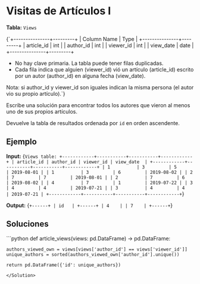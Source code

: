 # Visitas de Artículos I

**Tabla:** `Views`

<TerminalOutput>
{`+---------------+---------+
| Column Name   | Type    |
+---------------+---------+
| article_id    | int     |
| author_id     | int     |
| viewer_id     | int     |
| view_date     | date    |
+---------------+---------+

- No hay clave primaria. La tabla puede tener filas duplicadas.
- Cada fila indica que alguien (viewer_id) vió un artículo (article_id)
    escrito por un autor (author_id) en alguna fecha (view_date).

Nota: si author_id y viewer_id son iguales indican la misma persona 
        (el autor vio su propio artículo).`}
</TerminalOutput>

Escribe una solución para encontrar todos los autores que vieron al menos uno de sus propios artículos.

Devuelve la tabla de resultados ordenada por `id` en orden ascendente.

## Ejemplo

**Input:** 
<TerminalOutput>
{`Views table:
+------------+-----------+-----------+------------+
| article_id | author_id | viewer_id | view_date  |
+------------+-----------+-----------+------------+
| 1          | 3         | 5         | 2019-08-01 |
| 1          | 3         | 6         | 2019-08-02 |
| 2          | 7         | 7         | 2019-08-01 |
| 2          | 7         | 6         | 2019-08-02 |
| 4          | 7         | 1         | 2019-07-22 |
| 3          | 4         | 4         | 2019-07-21 |
| 3          | 4         | 4         | 2019-07-21 |
+------------+-----------+-----------+------------+`}
</TerminalOutput>

**Output:** 
<TerminalOutput>
{`+------+
| id   |
+------+
| 4    |
| 7    |
+------+`}
</TerminalOutput>


## Soluciones

<Solution title="Python" icon="Python">
```python
def article_views(views: pd.DataFrame) -> pd.DataFrame:

    authors_viewed_own = views[views['author_id'] == views['viewer_id']]    
    unique_authors = sorted(authors_viewed_own['author_id'].unique())
    
    return pd.DataFrame({'id': unique_authors})
```
</Solution>